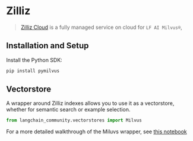 # Zilliz

> [Zilliz Cloud](https://zilliz.com/doc/quick_start) is a fully managed service on cloud for `LF AI Milvus®`,

## Installation and Setup

Install the Python SDK:

```bash
pip install pymilvus
```

## Vectorstore

A wrapper around Zilliz indexes allows you to use it as a vectorstore,
whether for semantic search or example selection.

```python
from langchain_community.vectorstores import Milvus
```

For a more detailed walkthrough of the Miluvs wrapper, see [this notebook](/docs/integrations/vectorstores/zilliz)
